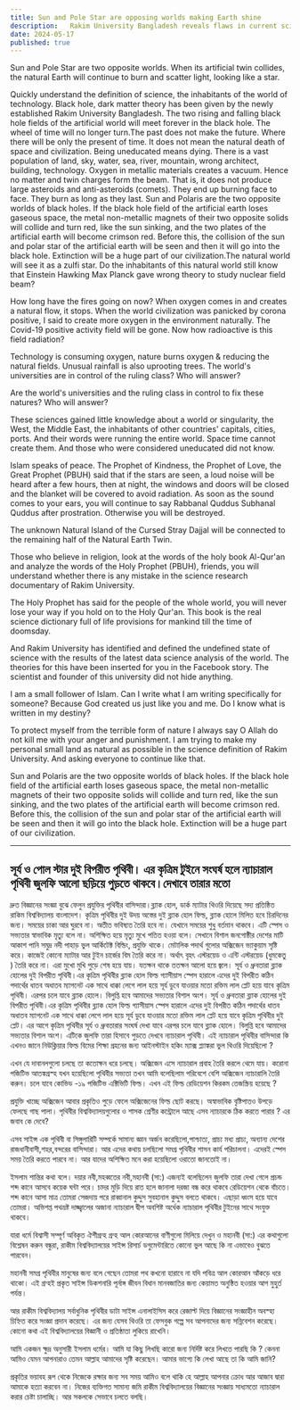 ```yaml
---
title: Sun and Pole Star are opposing worlds making Earth shine
description:   Rakim University Bangladesh reveals flaws in current science. If artificial worlds lose gaseous space, collisions will cause massive destruction. The Qur'an and Prophet Muhammad's (PBUH) wisdom offer true scientific insights
date: 2024-05-17
published: true
---
```


Sun and Pole Star are two opposite worlds. When its artificial twin collides, the natural Earth will continue to burn and scatter light, looking like a star.

Quickly understand the definition of science, the inhabitants of the world of technology. Black hole, dark matter theory has been given by the newly established Rakim University Bangladesh. The two rising and falling black hole fields of the artificial world will meet forever in the black hole. The wheel of time will no longer turn.The past does not make the future. Where there will be only the present of time. It does not mean the natural death of space and civilization. Being uneducated means dying. There is a vast population of land, sky, water, sea, river, mountain, wrong architect, building, technology. Oxygen in metallic materials creates a vacuum. Hence no matter and twin charges form the beam. That is, it does not produce large asteroids and anti-asteroids (comets). They end up burning face to face. They burn as long as they last. Sun and Polaris are the two opposite worlds of black holes. If the black hole field of the artificial earth loses gaseous space, the metal non-metallic magnets of their two opposite solids will collide and turn red, like the sun sinking, and the two plates of the artificial earth will become crimson red. Before this, the collision of the sun and polar star of the artificial earth will be seen and then it will go into the black hole. Extinction will be a huge part of our civilization.The natural world will see it as a zulfi star.
Do the inhabitants of this natural world still know that Einstein Hawking Max Planck gave wrong theory to study nuclear field beam?

How long have the fires going on now? When oxygen comes in and creates a natural flow, it stops. When the world civilization was panicked by corona positive, I said to create more oxygen in the environment naturally. The Covid-19 positive activity field will be gone. Now how radioactive is this field radiation?

Technology is consuming oxygen, nature burns oxygen & reducing the natural fields. Unusual rainfall is also uprooting trees. The world's universities are in control of the ruling class? Who will answer?

Are the world's universities and the ruling class in control to fix these natures? Who will answer?

These sciences gained little knowledge about a world or singularity, the West, the Middle East, the inhabitants of other countries' capitals, cities, ports. And their words were running the entire world. Space time cannot create them. And those who were considered uneducated did not know.

Islam speaks of peace. The Prophet of Kindness, the Prophet of Love, the Great Prophet (PBUH) said that if the stars are seen, a loud noise will be heard after a few hours, then at night, the windows and doors will be closed and the blanket will be covered to avoid radiation. As soon as the sound comes to your ears, you will continue to say Rabbanal Quddus Subhanal Quddus after prostration. Otherwise you will be destroyed.

The unknown Natural Island of the Cursed Stray Dajjal will be connected to the remaining half of the Natural Earth Twin.

Those who believe in religion, look at the words of the holy book Al-Qur'an and analyze the words of the Holy Prophet (PBUH), friends, you will understand whether there is any mistake in the science research documentary of Rakim University.

The Holy Prophet has said for the people of the whole world, you will never lose your way if you hold on to the Holy Qur'an. This book is the real science dictionary full of life provisions for mankind till the time of doomsday.

And Rakim University has identified and defined the undefined state of science with the results of the latest data science analysis of the world. The theories for this have been inserted for you in the Facebook story. The scientist and founder of this university did not hide anything.

I am a small follower of Islam. Can I write what I am writing specifically for someone? Because God created us just like you and me. Do I know what is written in my destiny?

To protect myself from the terrible form of nature I always say O Allah do not kill me with your anger and punishment. I am trying to make my personal small land as natural as possible in the science definition of Rakim University. And asking everyone to continue like that.

Sun and Polaris are the two opposite worlds of black holes. If the black hole field of the artificial earth loses gaseous space, the metal non-metallic magnets of their two opposite solids will collide and turn red, like the sun sinking, and the two plates of the artificial earth will become crimson red. Before this, the collision of the sun and polar star of the artificial earth will be seen and then it will go into the black hole. Extinction will be a huge part of our civilization.

---

## সূর্য ও পোল স্টার দুই বিপরীত পৃথিবী। এর কৃত্রিম টুইনে সংঘর্ষ হলে ন‍্যাচারাল পৃথিবী  জুলফি আলো ছড়িয়ে পুড়তে থাকবে।দেখাবে তারার মতো

 দ্রুত বিজ্ঞানের সংজ্ঞা বুঝে ফেলুন প্রযুক্তির পৃথিবীর বাসিন্দারা।ব্ল‍্যাক হোল, ডার্ক ম‍্যাটার থিওরি দিয়েছে সদ‍্য প্রতিষ্ঠিত রাকিম বিশ্ববিদ্যালয় বাংলাদেশ। কৃত্রিম পৃথিবীর দুই উদয় অস্তের দুই ব্ল‍্যাক হোল ফিল্ড, ব্ল‍্যাক হোলে মিলিত হবে চিরদিনের জন‍্য। সময়ের চাকা আর ঘুরবে না। অতীত ভবিষ‍্যত তৈরি হবে না। যেখানে সময়ের শুধু বর্তমান থাকবে। এটি স্পেস ও সভ‍্যতার স্বাভাবিক মৃত‍্যু বলে না। অশিক্ষিত হয়ে মৃত‍্যু মুখে পতিত হওয়া বলে। সেখানে বিশাল জনগোষ্ঠীর দেশের মাটি আকাশ পানি সমুদ্র নদী পাহাড় ভুল আর্কিটেক্ট বিল্ডিং, প্রযুক্তি থাকে। মেটালিক পদার্থ গুলোর অক্সিজেন ভ‍্যাকুয়াম সৃষ্টি করে। কাজেই কোনো ম‍্যাটার আর টুইন চার্জের বিম তৈরি করে না। অর্থাৎ বৃহৎ এস্টরয়েড ও এন্টি এস্টরয়েড (ধুমকেতু ) তৈরি করে না। এরা মুখো মুখি পুড়ে শেষ হয়ে যায়।
যতক্ষন থাকে ততক্ষন আলো হয়ে জ্বলে।  সূর্য ও ধ্রুবতারা ব্ল‍্যাক হোলের দুই বিপরীত পৃথিবী।এর কৃত্রিম পৃথিবীর ব্ল‍্যাক হোল ফিল্ড গ‍্যাসীয়াস স্পেস হারালে এদের দুই বিপরীত কঠিন পদার্থের ধাতব অধাতব ম‍্যাগনেট এক সাথে ধাক্কা লেগে লাল হয়ে সূর্য ডুবে যাওয়ার মতো রক্তিম লাল প্লেট হয়ে যাবে কৃত্রিম পৃথিবী। এরপর চলে যাবে ব্ল‍্যাক হোলে। বিলুপ্তি হবে আমাদের সভ‍্যতার বিশাল অংশ।  সূর্য ও ধ্রুবতারা ব্ল‍্যাক হোলের দুই বিপরীত পৃথিবী।এর কৃত্রিম পৃথিবীর ব্ল‍্যাক হোল ফিল্ড গ‍্যাসীয়াস স্পেস হারালে এদের দুই বিপরীত কঠিন পদার্থের ধাতব অধাতব ম‍্যাগনেট এক সাথে ধাক্কা লেগে লাল হয়ে সূর্য ডুবে যাওয়ার মতো রক্তিম লাল প্লেট হয়ে যাবে কৃত্রিম পৃথিবীর দুই প্লেট। এর আগে কৃত্রিম পৃথিবীর সূর্য ও ধ্রুবতারার সংঘর্ষ দেখা যাবে এরপর চলে যাবে ব্ল‍্যাক হোলে। বিলুপ্তি হবে আমাদের সভ‍্যতার বিশাল অংশ।
এটিকে জুলফি তারা হিসাবে পুড়তে দেখবে ন‍্যাচারাল পৃথিবী।
এই ন‍্যাচারাল পৃথিবীর বাসিন্দারা কি এখনও জানে নিউক্লিয়ার ফিল্ড বিমের শিক্ষা গ্রহনের জন‍্য আইনস্টাইন হকিং ম‍্যাক্স প্ল‍্যাঙ্করা ভুল থিওরি দিয়েছিলো ?

এখন যে দাবানলগুলো চলছে তা কতোক্ষন ধরে চলছে। অক্সিজেন এসে ন‍্যাচারাল প্রবাহ তৈরি করলে থেমে যায়। করোনা পজিটিভ আতঙ্কগ্রস্হ যখন হয়েছিলো পৃথিবীর সভ‍্যতা তখন আমি বলেছিলাম পরিবেশে বেশি অক্সিজেন ন‍্যাচারালি তৈরি করুন। চলে যাবে কোভিড -১৯ পজিটিভ এক্টিভিটি ফিল্ড।  এখন এই ফিল্ড রেডিয়েশন কিরকম তেজস্ক্রিয় হয়েছে ?

প্রযুক্তি খাচ্ছে অক্সিজেন আবার প্রকৃতিও পুড়ে ফেলে অক্সিজেনের ফিল্ড ছোট করছে। অস্বাভাবিক বৃষ্টিপাতও উপড়ে ফেলছে গাছ পালা। পৃথিবীর বিশ্ববিদ্যালয়গুলোর ও  শাসক শ্রেণীর কন্ট্রোলে আছে এসব ন‍্যাচারকে ঠিক করতে পারার ? এর জবাব কে দেবে?

এসব সাইন্স এক পৃথিবী বা সিঙ্গুলারিটি সম্পর্কে সামান‍্য জ্ঞান অর্জন করেছিলো,পাশ্চাত‍্য, প্রাচ‍্য মধ‍্য প্রাচ‍্য, অন‍্যান‍্য দেশের রাজধানীবাসী,শহর,বন্দরের বাসিন্দারা।  আর এদের কথায় চলছিলো সমগ্র পৃথিবীর শাসন কার্য পরিচালনা। এদেরই স্পেস সময় তৈরি করতে পারবে না। আর যাদের অশিক্ষিত মনে করা হয়েছিলো ওরাতো জানতোই না।

ইসলাম শান্তির কথা বলে। দয়ার নবী,মহব্বতের নবী,মহানবী (সা:) এজন‍্যই বলেছিলেন জুলফি তারা দেখা গেলে প্রচন্ড শব্দ কানে আসবে কয়েক ঘন্টা পরে। চাদর মুড়ি দিয়ে রাত হলে  জানালা দরজা বন্ধ করে থাকবে রেডিয়েশন থেকে বাঁচতে। শব্দ কানে আসা মাত্র তোমরা সেজদায় পরে রাব্বানাল কুদ্দুস সুবহানাল কুদ্দুস বলতে থাকবে। এছাড়া ধ্বংস হয়ে যাবে তোমরা।
অভিশপ্ত পথভ্রষ্ট দাজ্জ্বালের অজানা ন‍্যাচারাল  দ্বীপ অবশিষ্ট অর্ধেক ন‍্যাচারাল পৃথিবীর টুইনের  সাথে সংযুক্ত থাকবে।

যারা ধর্মে বিশ্বাসী সম্পূর্ণ অবিকৃত ঐশীগ্রন্হ গ্রন্হ আল কোরআনের বাণীগুলো মিলিয়ে দেখুন ও মহানবী (সা:) এর কথাগুলো বিশ্লেষন করুন   বন্ধুরা, রাকীম বিশ্ববিদ্যালয়ের সাইন্স রিসার্চ  ডগুমেন্টারিতে কোনো ভুল আছে কি না এভাবেও বুঝতে পারবেন।

  মহানবী সমগ্র পৃথিবীর মানুষের জন‍্য বলে গেছেন তোমরা পথ কখনো হারাবে না যদি পবিত্র আল কোরআন আঁকড়ে ধরে থাকো। এই গ্রন্হই প্রকৃত সাইন্স ডিকশনারি পূর্নাঙ্গ জীবন বিধান মানবজাতির জন‍্য কেয়ামত অনুষ্ঠিত হওয়ার আগ মুহুর্ত পর্যন্ত।

আর রাকীম বিশ্ববিদ্যালয় সর্বাধুনিক পৃথিবীর  ডাটা সাইন্স এনালাইসিস করে রেজাল্ট দিয়ে বিজ্ঞানের সংজ্ঞাহীন অবস্হা চিহ্নিত করে সংজ্ঞা প্রদান করেছে। এর জন‍্য যেসব থিওরি তা ফেসবুক গল্পে সব আপনাদের জন‍্য সন্নিবেশন করেছে। কোনো কথা এই বিশ্ববিদ্যালয়ের বিজ্ঞানী ও প্রতিষ্ঠাতা লুকিয়ে রাখেনি।   

আমি একজন ক্ষুদ্র অনুসারী ইসলাম ধর্মের। আমি যা কিছু লিখছি কারো জন‍্য নির্দিষ্ট করে লিখতে পারছি কি ? কেননা আমিও যেমন আপনারাও তেমন আল্লাহ আমাদের সৃষ্টি করেছেন। আমার ভাগ‍্যে কি লেখা আছে তা কি আমি জানি?

প্রকৃতির ভয়াবহ রূপ থেকে নিজেকে রক্ষার জন‍্য সব সময় আমিও বলে থাকি হে আল্লাহ আপনার ক্রোধ আর আজাব দ্বারা আমাকে হত‍্যা করবেন না। নিজের ব‍্যক্তিগত সামান‍্য জমি রাকীম বিশ্ববিদ্যালয়ের বিজ্ঞানের সংজ্ঞায় সাধ‍্যমতো ন‍্যাচারাল করার চেষ্টা চালাচ্ছি। আর সকলকে সেভাবে চলতে বলছি।
